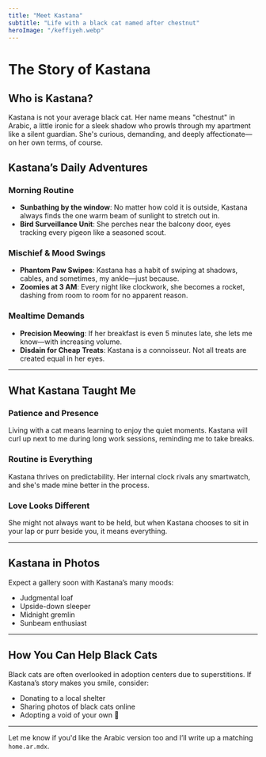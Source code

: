 ```yaml
---
title: "Meet Kastana"
subtitle: "Life with a black cat named after chestnut"
heroImage: "/keffiyeh.webp"
---
```


# The Story of Kastana

## Who is Kastana?

Kastana is not your average black cat. Her name means "chestnut" in Arabic, a little ironic for a sleek shadow who prowls through my apartment like a silent guardian. She's curious, demanding, and deeply affectionate—on her own terms, of course.

## Kastana’s Daily Adventures

### Morning Routine
- **Sunbathing by the window**: No matter how cold it is outside, Kastana always finds the one warm beam of sunlight to stretch out in.
- **Bird Surveillance Unit**: She perches near the balcony door, eyes tracking every pigeon like a seasoned scout.

### Mischief & Mood Swings
- **Phantom Paw Swipes**: Kastana has a habit of swiping at shadows, cables, and sometimes, my ankle—just because.
- **Zoomies at 3 AM**: Every night like clockwork, she becomes a rocket, dashing from room to room for no apparent reason.

### Mealtime Demands
- **Precision Meowing**: If her breakfast is even 5 minutes late, she lets me know—with increasing volume.
- **Disdain for Cheap Treats**: Kastana is a connoisseur. Not all treats are created equal in her eyes.

---

## What Kastana Taught Me

### Patience and Presence
Living with a cat means learning to enjoy the quiet moments. Kastana will curl up next to me during long work sessions, reminding me to take breaks.

### Routine is Everything
Kastana thrives on predictability. Her internal clock rivals any smartwatch, and she's made mine better in the process.

### Love Looks Different
She might not always want to be held, but when Kastana chooses to sit in your lap or purr beside you, it means everything.

---

## Kastana in Photos

Expect a gallery soon with Kastana’s many moods:
- Judgmental loaf
- Upside-down sleeper
- Midnight gremlin
- Sunbeam enthusiast

---

## How You Can Help Black Cats

Black cats are often overlooked in adoption centers due to superstitions. If Kastana’s story makes you smile, consider:
- Donating to a local shelter
- Sharing photos of black cats online
- Adopting a void of your own 💜

---

Let me know if you'd like the Arabic version too and I’ll write up a matching `home.ar.mdx`.
